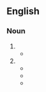 {{also|douchebag}}

==English==

===Noun===
{{en-noun}}

# {{alternative form of|en|douchebag|id=container|gloss=container}}
#* {{quote-journal
|en
|date=1883-03-24
|author=Robert F. Weir
|title=Hydrarthrosis of Knee Joint Treated by Carbolic Injection
|work=The Medical Gazette
|url=http://hdl.handle.net/2027/mdp.39015028042474?urlappend=%3Bseq=149
|page=138
|passage=An ordinary rubber '''douche bag''' was filled with a one in twenty solution of carbolic acid}}
# {{alternative form of|en|douchebag|id=person|gloss=jerk}}
#* {{quote-book
|en
|year=1950
|editor=
|author=Louis Falstein
|title=Face of a Hero
|url=https://books.google.com/books?id=_DgPAQAAIAAJ&q=%22douche+bag%22&dq=%22douche+bag%22&hl=en&sa=X&ved=0CEwQ6AEwCGoVChMI4dycw6GWxgIV1iqICh2dRgkm
|volume=
|genre=
|publisher=Harcourt
|location=New York
|isbn=
|page=38
|passage=Oh, that fukken Wiener '''Douche-bag''' sonofabitch!
}}
#* {{quote-book
|en
|year=1954
|editor=
|author=Ralph J. Barra
|title=Brief for appellant, Carlo Mendola (People v. Miele and Mendola, New York Court of Appeals)
|url=https://books.google.com/books?id=_oRz90mrQhcC&q=%22while+singing+one+or+the+other+defendant%22#v=snippet&q=%22while%20singing%20one%20or%20the%20other%20defendant%22&f=false
|volume=
|genre=
|publisher=New York Court of Appeals
|location=New York
|isbn=
|page=3
|passage=She noticed both defendants at the bar ... and while singing one or the other defendant addressed indecent remarks to her between 11 and 12 o'clock, calling her a "'''douche bag'''" ... and calling out, "How about getting laid"
}}
#* {{quote-book
|en
|year=1995
|editor=
|author=Quentin Tarantino
|title=True Romance
|url=https://books.google.com/books?id=yip1fcX-rucC&q=douche-bag#v=snippet&q=douche-bag&f=false
|volume=
|genre=
|publisher=Grove Press
|location=New York
|isbn=0802136869
|page=52
|passage=How the fuck did you get hooked up with a '''douche-bag''' like this in the first place?
}}